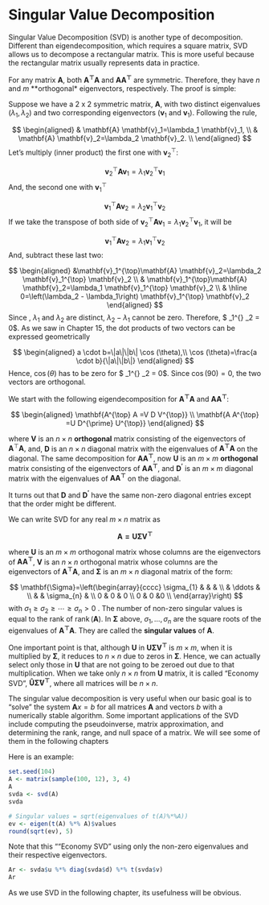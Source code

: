 # Singular Value Decomposition

Singular Value Decomposition (SVD) is another type of decomposition. Different than eigendecomposition, which requires a square matrix, SVD allows us to decompose a rectangular matrix. This is more useful because the rectangular matrix usually represents data in practice.

For any matrix $\mathbf{A}$, both $\mathbf{A^{\top} A}$ and $\mathbf{A A^{\top}}$ are symmetric.  Therefore, they have $n$ and $m$ **orthogonal* eigenvectors, respectively. The proof is simple:

Suppose we have a 2 x 2 symmetric matrix, $\mathbf{A}$, with two distinct eigenvalues ($\lambda_1, \lambda_2$) and two corresponding eigenvectors ($\mathbf{v}_1$ and $\mathbf{v}_1$).  Following the rule, 

$$
\begin{aligned}
& \mathbf{A} \mathbf{v}_1=\lambda_1 \mathbf{v}_1, \\
& \mathbf{A} \mathbf{v}_2=\lambda_2 \mathbf{v}_2. \\
\end{aligned}
$$
Let's multiply (inner product) the first one with $\mathbf{v}_2^{\top}$:

$$
\mathbf{v}_2^{\top}\mathbf{A} \mathbf{v}_1=\lambda_1 \mathbf{v}_2^{\top} \mathbf{v}_1
$$
And, the second one with  $\mathbf{v}_1^{\top}$

$$
\mathbf{v}_1^{\top}\mathbf{A} \mathbf{v}_2=\lambda_2 \mathbf{v}_1^{\top} \mathbf{v}_2
$$
If we take the transpose of both side of $\mathbf{v}_2^{\top}\mathbf{A} \mathbf{v}_1=\lambda_1 \mathbf{v}_2^{\top} \mathbf{v}_1$, it will be

$$
\mathbf{v}_1^{\top}\mathbf{A} \mathbf{v}_2=\lambda_1 \mathbf{v}_1^{\top} \mathbf{v}_2
$$
And, subtract these last two:

$$
\begin{aligned}
&\mathbf{v}_1^{\top}\mathbf{A} \mathbf{v}_2=\lambda_2 \mathbf{v}_1^{\top} \mathbf{v}_2 \\
& \mathbf{v}_1^{\top}\mathbf{A} \mathbf{v}_2=\lambda_1 \mathbf{v}_1^{\top} \mathbf{v}_2 \\
& \hline 0=\left(\lambda_2 - \lambda_1\right)  \mathbf{v}_1^{\top} \mathbf{v}_2 
\end{aligned}
$$
Since , $\lambda_1$ and $\lambda_2$ are distinct, $\lambda_2- \lambda_1$ cannot be zero. Therefore,  $ \mathbf{v}_1^{\top} \mathbf{v}_2 = 0$.  As we saw in Chapter 15, the dot products of two vectors can be expressed geometrically

$$
\begin{aligned}
a \cdot b=\|a\|\|b\| \cos (\theta),\\
\cos (\theta)=\frac{a \cdot b}{\|a\|\|b\|}
\end{aligned}
$$
Hence, $\cos (\theta)$ has to be zero for $ \mathbf{v}_1^{\top} \mathbf{v}_2 = 0$. Since $\cos (90)=0$, the two vectors are orthogonal.

We start with the following eigendecomposition for $\mathbf{A^{\top}A}$ and $\mathbf{A A^{\top}}$:

$$
\begin{aligned}
\mathbf{A^{\top} A =V D V^{\top}} \\
\mathbf{A A^{\top} =U D^{\prime} U^{\top}}
\end{aligned}
$$

where $\mathbf{V}$ is an $n \times n$ **orthogonal** matrix consisting of the eigenvectors of $\mathbf{A}^{\top}\mathbf{A},$ and, $\mathbf{D}$ is an $n \times n$ diagonal matrix with the eigenvalues of $\mathbf{A^{\top} A}$ on the diagonal.  The same decomposition for $\mathbf{A A^{\top}}$, now $\mathbf{U}$ is an $m \times m$ **orthogonal** matrix consisting of the eigenvectors of $\mathbf{A A^{\top}}$, and $\mathbf{D^{\prime}}$ is an $m \times m$ diagonal matrix with the eigenvalues of $\mathbf{A A^{\top}}$ on the diagonal.
  
It turns out that $\mathbf{D}$ and $\mathbf{D^{\prime}}$ have the same non-zero diagonal entries except that the order might be different.

We can write SVD for any real $m \times n$ matrix as  

$$
\mathbf{A=U \Sigma V^{\top}}
$$
  
where $\mathbf{U}$ is an $m \times m$ orthogonal matrix whose columns are the eigenvectors of $\mathbf{A A^{\top}}$, $\mathbf{V}$ is an $n \times n$ orthogonal matrix whose columns are the eigenvectors of $\mathbf{A^{\top} A}$, and $\mathbf{\Sigma}$ is an $m \times n$ diagonal matrix of the form:

$$
\mathbf{\Sigma}=\left(\begin{array}{cccc}
\sigma_{1} & & & \\
& \ddots &  \\
& & \sigma_{n} & \\
0 & 0 & 0 \\
0 & 0 &0 \\
\end{array}\right)
$$
with $\sigma_{1} \geq \sigma_{2} \geq \cdots \geq \sigma_{n}>0$ .  The number of non-zero singular values is equal to the rank of $\operatorname{rank}(\mathbf{A})$. In $\mathbf{\Sigma}$ above, $\sigma_{1}, \ldots, \sigma_{n}$ are the square roots of the eigenvalues of $\mathbf{A^{\top} A}$. They are called the **singular values** of $\mathbf{A}$.
  
One important point is that, although $\mathbf{U}$ in $\mathbf{U \Sigma V^{\top}}$ is $m \times m$, when it is multiplied by $\mathbf{\Sigma}$, it reduces to $n \times n$ due to zeros in $\mathbf{\Sigma}$.  Hence, we can actually select only those in $\mathbf{U}$ that are not going to be zeroed out due to that multiplication.  When we take only $n \times n$ from $\mathbf{U}$ matrix, it is called "Economy SVD", $\mathbf{\hat{U} \hat{\Sigma} V^{\top}}$, where all matrices will be $n \times n$.    
  
The singular value decomposition is very useful when our basic goal is to "solve" the system $\mathbf{A} x=b$ for all matrices $\mathbf{A}$ and vectors $b$ with a numerically stable algorithm. Some important applications of the SVD include computing the pseudoinverse, matrix approximation, and determining the rank, range, and null space of a matrix. We will see some of them in the following chapters

Here is an example:

```r
set.seed(104)
A <- matrix(sample(100, 12), 3, 4)
A
svda <- svd(A)
svda

# Singular values = sqrt(eigenvalues of t(A)%*%A))
ev <- eigen(t(A) %*% A)$values
round(sqrt(ev), 5)
```

Note that this ""Economy SVD" using only the non-zero eigenvalues and their respective eigenvectors.

```r
Ar <- svda$u %*% diag(svda$d) %*% t(svda$v)
Ar
```

As we use SVD in the following chapter, its usefulness will be obvious.  



